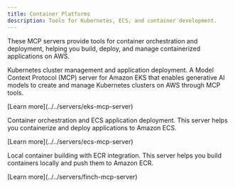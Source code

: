 ```yaml
---
title: Container Platforms
description: Tools for Kubernetes, ECS, and container development.
---
```



These MCP servers provide tools for container orchestration and deployment, helping you build, deploy, and manage containerized applications on AWS.

<CardGrid>
  <Card title="Amazon EKS MCP Server" icon="rocket">
    <div>
      <p>Kubernetes cluster management and application deployment. A Model Context Protocol (MCP) server for Amazon EKS that enables generative AI models to create and manage Kubernetes clusters on AWS through MCP tools.</p>
      <p class="tool-details">[Learn more](../../servers/eks-mcp-server)</p>
      <Badge text="Kubernetes" size="small"/>
    </div>
  </Card>
  
  <Card title="Amazon ECS MCP Server" icon="seti:docker">
    <div>
      <p>Container orchestration and ECS application deployment. This server helps you containerize and deploy applications to Amazon ECS.</p>
      <p class="tool-details">[Learn more](../../servers/ecs-mcp-server)</p>
      <Badge text="ECS" size="small"/>
    </div>
  </Card>
  
  <Card title="Finch MCP Server" icon="setting">
    <div>
      <p>Local container building with ECR integration. This server helps you build containers locally and push them to Amazon ECR.</p>
      <p class="tool-details">[Learn more](../../servers/finch-mcp-server)</p>
      <Badge text="Container Building" size="small"/>
    </div>
  </Card>
</CardGrid>
